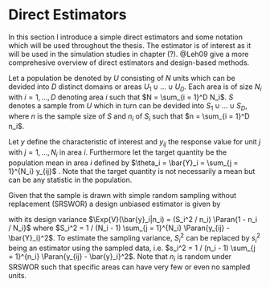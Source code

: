 # Direct Estimators

In this section I introduce a simple direct estimators and some notation which
will be used throughout the thesis. The estimator is of interest as it
will be used in the simulation studies in chapter (?). @Leh09 give a more
comprehesive overview of direct estimators and design-based methods.

Let a population be denoted by $U$ consisting of $N$ units which can be devided
into $D$ distinct domains or areas $U_1 \cup \dots \cup U_D$. Each area is of
size $N_i$ with $i = 1, \dots, D$ denoting area $i$ such that $N = \sum_{i =
  1}^D N_i$. $S$ denotes a sample from $U$ which in turn can be devided into $S_1
\cup \dots \cup S_D$, where $n$ is the sample size of $S$ and $n_i$ of $S_i$
  such that $n = \sum_{i = 1}^D n_i$.

Let $y$ define the characteristic of interest and $y_{ij}$ the response value
for unit $j$ with $j = 1, \dots, N_i$ in area $i$. Furthermore let the target
quantity be the population mean in area $i$ defined by $\theta_i = \bar{Y}_i =
  \sum_{j = 1}^{N_i} y_{ij}$ . Note that the target quantity is not necessarily a
mean but can be any statistic in the population.

Given that the sample is drawn with simple random sampling without replacement
(SRSWOR) a design unbiased estimator is given by

\begin{align}
\bar{y}_i = \frac{1}{n_i}\sum_{j = 1}^{n_i} y_{ij}\label{eq:sampleMean}
\end{align}

with its design variance $\Exp{V}(\bar{y}_i|n_i) = (S_i^2 / n_i) \Paran{1 - n_i 
/ N_i}$ where $S_i^2 = 1 / (N_i - 1) \sum_{j = 1}^{N_i} \Paran{y_{ij} - 
\bar{Y}_i}^2$. To estimate the sampling variance, $S^2_i$ can be replaced by 
$s_i^2$ being an estimator using the sampled data, i.e. $s_i^2 = 1 / (n_i - 1) 
\sum_{j = 1}^{n_i} \Paran{y_{ij} - \bar{y}_i}^2$. Note that $n_i$ is random
under SRSWOR such that specific areas can have very few or even no sampled
units.
